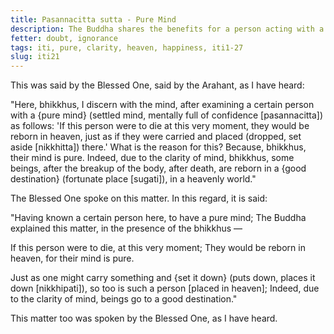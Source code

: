 ```yaml
---
title: Pasannacitta sutta - Pure Mind
description: The Buddha shares the benefits for a person acting with a pure mind based on his direct knowledge.
fetter: doubt, ignorance
tags: iti, pure, clarity, heaven, happiness, iti1-27
slug: iti21
---
```


This was said by the Blessed One, said by the Arahant, as I have heard:

"Here, bhikkhus, I discern with the mind, after examining a certain person with a \{pure mind} (settled mind, mentally full of confidence [pasannacitta]) as follows: 'If this person were to die at this very moment, they would be reborn in heaven, just as if they were carried and placed (dropped, set aside [nikkhitta]) there.' What is the reason for this? Because, bhikkhus, their mind is pure. Indeed, due to the clarity of mind, bhikkhus, some beings, after the breakup of the body, after death, are reborn in a \{good destination} (fortunate place [sugati]), in a heavenly world."

The Blessed One spoke on this matter. In this regard, it is said:

"Having known a certain person here,
to have a pure mind;
The Buddha explained this matter,
in the presence of the bhikkhus —

If this person were to die,
at this very moment;
They would be reborn in heaven,
for their mind is pure.

Just as one might carry something and \{set it down} (puts down, places it down [nikkhipati]),
so too is such a person [placed in heaven];
Indeed, due to the clarity of mind,
beings go to a good destination."

This matter too was spoken by the Blessed One, as I have heard.